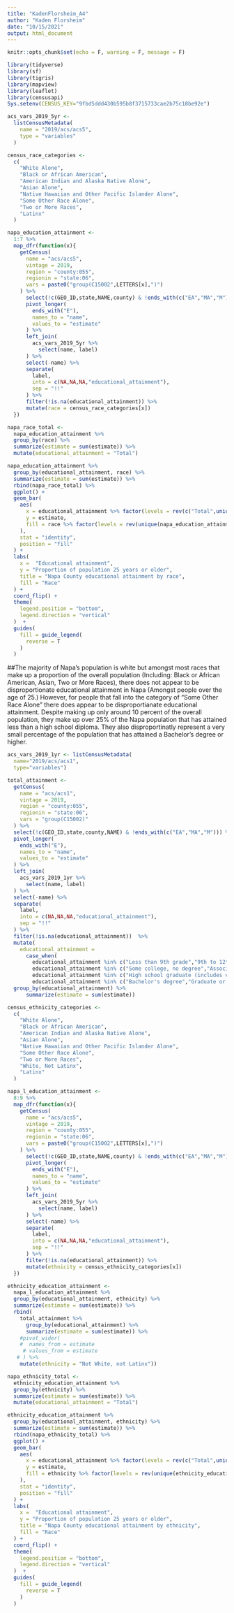 ```yaml
---
title: "KadenFlorsheim_A4"
author: "Kaden Florsheim"
date: "10/15/2021"
output: html_document
---
```


```r
knitr::opts_chunk$set(echo = F, warning = F, message = F)
```

```r
library(tidyverse)
library(sf)
library(tigris)
library(mapview)
library(leaflet)
library(censusapi)
Sys.setenv(CENSUS_KEY="9fbd5ddd430b595b8f3715733cae2b75c18be92e")
```

```r
acs_vars_2019_5yr <-
  listCensusMetadata(
    name = "2019/acs/acs5",
    type = "variables"
  )
```

```r
census_race_categories <- 
  c(
    "White Alone",
    "Black or African American",
    "American Indian and Alaska Native Alone",
    "Asian Alone",
    "Native Hawaiian and Other Pacific Islander Alone",
    "Some Other Race Alone",
    "Two or More Races",
    "Latinx"
  )

napa_education_attainment <-
  1:7 %>% 
  map_dfr(function(x){
    getCensus(
      name = "acs/acs5",
      vintage = 2019,
      region = "county:055",
      regionin = "state:06",
      vars = paste0("group(C15002",LETTERS[x],")") 
    ) %>%
      select(!c(GEO_ID,state,NAME,county) & !ends_with(c("EA","MA","M"))) %>%
      pivot_longer(
        ends_with("E"),
        names_to = "name",
        values_to = "estimate"
      ) %>%
      left_join(
        acs_vars_2019_5yr %>% 
          select(name, label)
      ) %>% 
      select(-name) %>% 
      separate(
        label,
        into = c(NA,NA,NA,"educational_attainment"),
        sep = "!!"
      ) %>% 
      filter(!is.na(educational_attainment)) %>% 
      mutate(race = census_race_categories[x])
  })
```

```r
napa_race_total <-
  napa_education_attainment %>% 
  group_by(race) %>% 
  summarize(estimate = sum(estimate)) %>% 
  mutate(educational_attainment = "Total")

napa_education_attainment %>% 
  group_by(educational_attainment, race) %>% 
  summarize(estimate = sum(estimate)) %>%
  rbind(napa_race_total) %>% 
  ggplot() +
  geom_bar(
    aes(
      x = educational_attainment %>% factor(levels = rev(c("Total",unique(napa_education_attainment$educational_attainment)))),
      y = estimate,
      fill = race %>% factor(levels = rev(unique(napa_education_attainment$race)))
    ),
    stat = "identity",
    position = "fill"
  ) +
  labs(
    x =  "Educational attainment",
    y = "Proportion of population 25 years or older",
    title = "Napa County educational attainment by race",
    fill = "Race"
  ) +
  coord_flip() +
  theme(
    legend.position = "bottom",
    legend.direction = "vertical"
  )  +
  guides(
    fill = guide_legend(
      reverse = T
    )
  )
```

##The majority of Napa's population is white but amongst most races that make up a proportion of the overall population (Including: Black or African American, Asian, Two or More Races), there does not appear to be disproportionate educational attainment in Napa (Amongst people over the age of 25.) However, for people that fall into the category of "Some Other Race Alone" there does appear to be disproportianate educational attainment. Despite making up only around 10 percent of the overall population, they make up over 25% of the Napa population that has attained less than a high school diploma. They also disproportinatly represent a very small percentage of the population that has attained a Bachelor's degree or higher.  

```r
acs_vars_2019_1yr <- listCensusMetadata(
  name="2019/acs/acs1",
  type="variables")
```


```r
total_attainment <-
  getCensus(
    name = "acs/acs1",
    vintage = 2019,
    region = "county:055", 
    regionin = "state:06",
    vars = "group(C15002)"
  ) %>%
  select(!c(GEO_ID,state,county,NAME) & !ends_with(c("EA","MA","M"))) %>%
  pivot_longer(
    ends_with("E"),
    names_to = "name",
    values_to = "estimate"
  ) %>%
  left_join(
    acs_vars_2019_1yr %>% 
      select(name, label)
  ) %>% 
  select(-name) %>% 
  separate(
    label,
    into = c(NA,NA,NA,"educational_attainment"),
    sep = "!!"
  ) %>% 
  filter(!is.na(educational_attainment))  %>% 
  mutate(
    educational_attainment =
      case_when(
        educational_attainment %in% c("Less than 9th grade","9th to 12th grade, no diploma") ~ "Less than high school diploma",
        educational_attainment %in% c("Some college, no degree","Associate's degree") ~ "Some college or associate's degree",
        educational_attainment %in% c("High school graduate (includes equivalency)") ~ "High school graduate (includes equivalency)",
        educational_attainment %in% c("Bachelor's degree","Graduate or professional degree") ~ "Bachelor's degree or higher")) %>%
  group_by(educational_attainment) %>% 
      summarize(estimate = sum(estimate)) 
```        

```r
census_ethnicity_categories <- 
  c(
    "White Alone",
    "Black or African American",
    "American Indian and Alaska Native Alone",
    "Asian Alone",
    "Native Hawaiian and Other Pacific Islander Alone",
    "Some Other Race Alone",
    "Two or More Races",
    "White, Not Latinx",
    "Latinx"
  )

napa_l_education_attainment <-
  8:9 %>% 
  map_dfr(function(x){
    getCensus(
      name = "acs/acs5",
      vintage = 2019,
      region = "county:055",
      regionin = "state:06",
      vars = paste0("group(C15002",LETTERS[x],")") 
    ) %>%
      select(!c(GEO_ID,state,NAME,county) & !ends_with(c("EA","MA","M"))) %>%
      pivot_longer(
        ends_with("E"),
        names_to = "name",
        values_to = "estimate"
      ) %>%
      left_join(
        acs_vars_2019_5yr %>% 
          select(name, label)
      ) %>% 
      select(-name) %>% 
      separate(
        label,
        into = c(NA,NA,NA,"educational_attainment"),
        sep = "!!"
      ) %>% 
      filter(!is.na(educational_attainment)) %>% 
      mutate(ethnicity = census_ethnicity_categories[x])
  })
```

```r
ethnicity_education_attainment <-
  napa_l_education_attainment %>% 
  group_by(educational_attainment, ethnicity) %>% 
  summarize(estimate = sum(estimate)) %>% 
  rbind(
    total_attainment %>% 
      group_by(educational_attainment) %>% 
      summarize(estimate = sum(estimate)) %>%
    #pivot_wider(
    #  names_from = estimate
     # values_from = estimate
   # ) %>%
    mutate(ethnicity = "Not White, not Latinx"))
```

```r
napa_ethnicity_total <-
  ethnicity_education_attainment %>% 
  group_by(ethnicity) %>% 
  summarize(estimate = sum(estimate)) %>% 
  mutate(educational_attainment = "Total")

ethnicity_education_attainment %>% 
  group_by(educational_attainment, ethnicity) %>% 
  summarize(estimate = sum(estimate)) %>%
  rbind(napa_ethnicity_total) %>% 
  ggplot() +
  geom_bar(
    aes(
      x = educational_attainment %>% factor(levels = rev(c("Total",unique(ethnicity_education_attainment$educational_attainment)))),
      y = estimate,
      fill = ethnicity %>% factor(levels = rev(unique(ethnicity_education_attainment$ethnicity)))
    ),
    stat = "identity",
    position = "fill"
  ) +
  labs(
    x =  "Educational attainment",
    y = "Proportion of population 25 years or older",
    title = "Napa County educational attainment by ethnicity",
    fill = "Race"
  ) +
  coord_flip() +
  theme(
    legend.position = "bottom",
    legend.direction = "vertical"
  )  +
  guides(
    fill = guide_legend(
      reverse = T
    )
  )
```